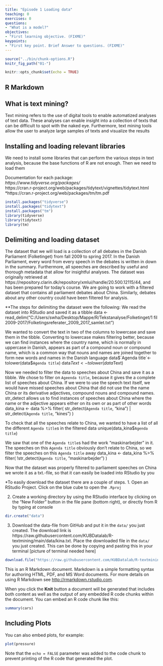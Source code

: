 ```yaml
---
title: "Episode 1 Loading data"
teaching: 0
exercises: 0
questions:
- "What is a model?"
objectives:
- "First learning objective. (FIXME)"
keypoints:
- "First key point. Brief Answer to questions. (FIXME)"
---
```



```r
source("../bin/chunk-options.R")
knitr_fig_path("01-")
```

```r
knitr::opts_chunk$set(echo = TRUE)
```

## R Markdown
## What is text mining?
Text mining refers to the use of digital tools to enable automatized analyses of text data. These analyses can enable insight into a collection of texts that can be
difficult to spot with the naked eye. Furthermore, text mining tools allow the user to analyze large samples of texts and visualize the results

## Installing and loading relevant libraries
We need to install some libraries that can perform the various steps in text analysis, because the base functions of R are not enough. Then we need to load them

Documentation for each package: <br>
*https://www.tidyverse.org/packages/ <br>
*https://cran.r-project.org/web/packages/tidytext/vignettes/tidytext.html <br>
*https://cran.r-project.org/web/packages/tm/tm.pdf <br>


```r
install.packages("tidyverse")
install.packages("tidytext")
install.packages("tm")
library(tidyverse)
library(tidytext)
library(tm)
```

## Delimiting and loading dataset
The dataset that we will load is a collection of all debates in the Danish Parliament (Folketinget) from fall 2009 to spring 2017. In the Danish Parliament, every word from every speech in the debates is written in down in the summary. Furthermore, all speeches are described by useful and thorough metadata that allow for insightful analyses. The dataset was originally retrieved at
https://repository.clarin.dk/repository/xmlui/handle/20.500.12115/44, and has been prepared for today's course. We are going to work with a filtered dataset that contains all parliament debates about China. Similarly, debates about any other country could have been filtered for analysis.

**The steps for delimiting the dataset were the following:
We read the dataset into RStudio and saved it as a tibble
data <- read_delim("C:/Users/swha/Desktop/Mappe/R/Tekstanalyse/Folketinget/1 fil 2009-2017/Folketingsreferater_2009_2017_samlet.txt")

We wanted to convert the text in two of the columns to lowercase and save them in the tibble. Converting to lowercase makes filtering better, because we can find instances where the country name, which is normally in uppercase in Danish, appears as part of a compound noun or compound name, which is a common way that nouns and names are joined together to form new words and names in the Danish language
data$`Agenda title`<- tolower(data$`Agenda title`)
data$Text <- tolower(data$Text)

Now we needed to filter the data to speeches about China and save it as a tibble. We chose to filter on `Ageenda title`, because it gives the a complete list of speeches about China. If we were to use the speech text itself, we would have missed speeches about China that did not use the the name China or its derivative adjectives, compound nouns and compound names. str_detect allows us to find instances of speeches about China where the name or the adjective appears either on its own  or as part of other words
data_kina <- data %>% 
  filter(
    str_detect(`Agenda title`, "kina") | str_detect(`Agenda title`, "kines")
  )

To check that all the speeches relate to China, we wanted to have a list of all the different `Agenda title`s in the filtered data
unique(data_kina$`Agenda title`)

We saw that one of the `Agenda title`s had the work "maskinarbejder" in it. The speeches on this `Agenda title` obviously don't relate to China, so we filter the speeches on this `Agenda title` away
data_kina <- data_kina %>% 
  filter(
    !str_detect(`Agenda title`, "maskinarbejder")
  ) 

Now that the dataset was properly filtered to parliament speeches on China we wrote it as a txt.-file, so that it can easily be loaded into RStudio by you

*To easily download the dataset there are a couple of steps.
1. Open an RStudio Project. Click on the blue cube to open the `.Rproj`

2. Create a working directory by using the RStudio interface by clicking on the "New Folder" button in the file pane (bottom right), or directly from R by typing at console
```r
dir.create("data")
```

3. Download the data-file from GitHub and put it in the `data/` you just created. The download link is https://raw.githubusercontent.com/KUBDatalab/R-textmining/main/data/kina.txt. Place the downloaded file in the `data/` you just created. This can be done by copying and pasting this in your terminal [picture of terminal needed here] 
```r
download.file("https://raw.githubusercontent.com/KUBDatalab/R-textmining/main/data/kina.txt", "data/kina.txt", mode = "wb")
```


This is an R Markdown document. Markdown is a simple formatting syntax for authoring HTML, PDF, and MS Word documents. For more details on using R Markdown see <http://rmarkdown.rstudio.com>.

When you click the **Knit** button a document will be generated that includes both content as well as the output of any embedded R code chunks within the document. You can embed an R code chunk like this:

```r
summary(cars)
```

## Including Plots

You can also embed plots, for example:

```r
plot(pressure)
```

Note that the `echo = FALSE` parameter was added to the code chunk to prevent printing of the R code that generated the plot.

